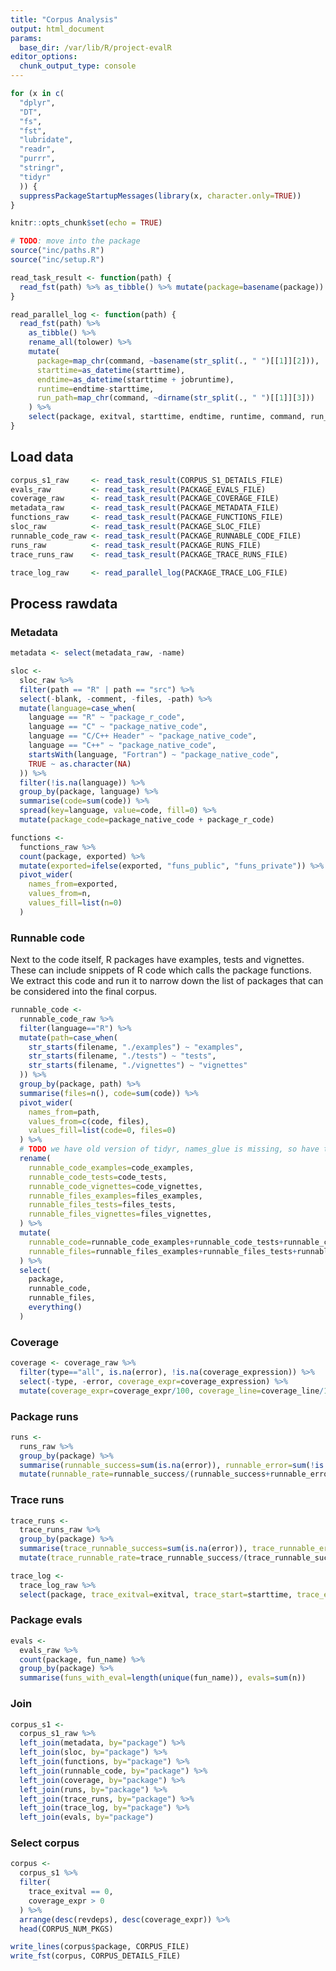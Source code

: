 ```yaml
---
title: "Corpus Analysis"
output: html_document
params:
  base_dir: /var/lib/R/project-evalR
editor_options: 
  chunk_output_type: console
---
```


```r
for (x in c(
  "dplyr", 
  "DT",
  "fs",
  "fst",
  "lubridate",
  "readr",
  "purrr",
  "stringr",
  "tidyr"
  )) {
  suppressPackageStartupMessages(library(x, character.only=TRUE))
}

knitr::opts_chunk$set(echo = TRUE)

# TODO: move into the package
source("inc/paths.R")
source("inc/setup.R")
```

```r
read_task_result <- function(path) {
  read_fst(path) %>% as_tibble() %>% mutate(package=basename(package))
}

read_parallel_log <- function(path) {
  read_fst(path) %>% 
    as_tibble() %>% 
    rename_all(tolower) %>%
    mutate(
      package=map_chr(command, ~basename(str_split(., " ")[[1]][2])),
      starttime=as_datetime(starttime),
      endtime=as_datetime(starttime + jobruntime),
      runtime=endtime-starttime,
      run_path=map_chr(command, ~dirname(str_split(., " ")[[1]][3]))
    ) %>%
    select(package, exitval, starttime, endtime, runtime, command, run_path)
}
```

## Load data

```r
corpus_s1_raw     <- read_task_result(CORPUS_S1_DETAILS_FILE)
evals_raw         <- read_task_result(PACKAGE_EVALS_FILE)
coverage_raw      <- read_task_result(PACKAGE_COVERAGE_FILE)
metadata_raw      <- read_task_result(PACKAGE_METADATA_FILE)
functions_raw     <- read_task_result(PACKAGE_FUNCTIONS_FILE)
sloc_raw          <- read_task_result(PACKAGE_SLOC_FILE)
runnable_code_raw <- read_task_result(PACKAGE_RUNNABLE_CODE_FILE)
runs_raw          <- read_task_result(PACKAGE_RUNS_FILE)
trace_runs_raw    <- read_task_result(PACKAGE_TRACE_RUNS_FILE)

trace_log_raw     <- read_parallel_log(PACKAGE_TRACE_LOG_FILE)
```

## Process rawdata

### Metadata

```r
metadata <- select(metadata_raw, -name)
```

```r
sloc <- 
  sloc_raw %>%
  filter(path == "R" | path == "src") %>%
  select(-blank, -comment, -files, -path) %>%
  mutate(language=case_when(
    language == "R" ~ "package_r_code",
    language == "C" ~ "package_native_code",
    language == "C/C++ Header" ~ "package_native_code",
    language == "C++" ~ "package_native_code",
    startsWith(language, "Fortran") ~ "package_native_code",
    TRUE ~ as.character(NA)
  )) %>%
  filter(!is.na(language)) %>%
  group_by(package, language) %>%
  summarise(code=sum(code)) %>%
  spread(key=language, value=code, fill=0) %>%
  mutate(package_code=package_native_code + package_r_code)
```

```r
functions <-
  functions_raw %>%
  count(package, exported) %>%
  mutate(exported=ifelse(exported, "funs_public", "funs_private")) %>%
  pivot_wider(
    names_from=exported, 
    values_from=n, 
    values_fill=list(n=0)
  )
```

### Runnable code

Next to the code itself, R packages have examples, tests and vignettes.
These can include snippets of R code which calls the package functions.
We extract this code and run it to narrow down the list of packages that can be considered into the final corpus.

```r
runnable_code <- 
  runnable_code_raw %>%
  filter(language=="R") %>%
  mutate(path=case_when(
    str_starts(filename, "./examples") ~ "examples",
    str_starts(filename, "./tests") ~ "tests",
    str_starts(filename, "./vignettes") ~ "vignettes"
  )) %>%
  group_by(package, path) %>%
  summarise(files=n(), code=sum(code)) %>%
  pivot_wider(
    names_from=path, 
    values_from=c(code, files), 
    values_fill=list(code=0, files=0)
  ) %>%
  # TODO we have old version of tidyr, names_glue is missing, so have to rename manually
  rename(
    runnable_code_examples=code_examples,
    runnable_code_tests=code_tests,
    runnable_code_vignettes=code_vignettes,
    runnable_files_examples=files_examples,
    runnable_files_tests=files_tests,
    runnable_files_vignettes=files_vignettes,
  ) %>%
  mutate(
    runnable_code=runnable_code_examples+runnable_code_tests+runnable_code_vignettes,
    runnable_files=runnable_files_examples+runnable_files_tests+runnable_files_vignettes
  ) %>%
  select(
    package,
    runnable_code,
    runnable_files,
    everything()
  )
```

### Coverage

```r
coverage <- coverage_raw %>%
  filter(type=="all", is.na(error), !is.na(coverage_expression)) %>% 
  select(-type, -error, coverage_expr=coverage_expression) %>%
  mutate(coverage_expr=coverage_expr/100, coverage_line=coverage_line/100)
```

### Package runs

```r
runs <-
  runs_raw %>%
  group_by(package) %>%
  summarise(runnable_success=sum(is.na(error)), runnable_error=sum(!is.na(error)), runnable_time=sum(time, na.rm=TRUE)) %>%
  mutate(runnable_rate=runnable_success/(runnable_success+runnable_error))
```

### Trace runs

```r
trace_runs <-
  trace_runs_raw %>%
  group_by(package) %>%
  summarise(trace_runnable_success=sum(is.na(error)), trace_runnable_error=sum(!is.na(error)), trace_runnable_time=sum(time, na.rm=TRUE)) %>%
  mutate(trace_runnable_rate=trace_runnable_success/(trace_runnable_success+trace_runnable_error))
```

```r
trace_log <-
  trace_log_raw %>%
  select(package, trace_exitval=exitval, trace_start=starttime, trace_end=endtime, trace_runtime=runtime)
```

### Package evals

```r
evals <- 
  evals_raw %>%
  count(package, fun_name) %>%
  group_by(package) %>%
  summarise(funs_with_eval=length(unique(fun_name)), evals=sum(n))
```

### Join

```r
corpus_s1 <-
  corpus_s1_raw %>%
  left_join(metadata, by="package") %>%
  left_join(sloc, by="package") %>%
  left_join(functions, by="package") %>%
  left_join(runnable_code, by="package") %>%
  left_join(coverage, by="package") %>%
  left_join(runs, by="package") %>%
  left_join(trace_runs, by="package") %>%
  left_join(trace_log, by="package") %>%
  left_join(evals, by="package")
```

### Select corpus

```r
corpus <-
  corpus_s1 %>%
  filter(
    trace_exitval == 0,
    coverage_expr > 0
  ) %>%
  arrange(desc(revdeps), desc(coverage_expr)) %>%
  head(CORPUS_NUM_PKGS)
```

```r
write_lines(corpus$package, CORPUS_FILE)
write_fst(corpus, CORPUS_DETAILS_FILE)
```